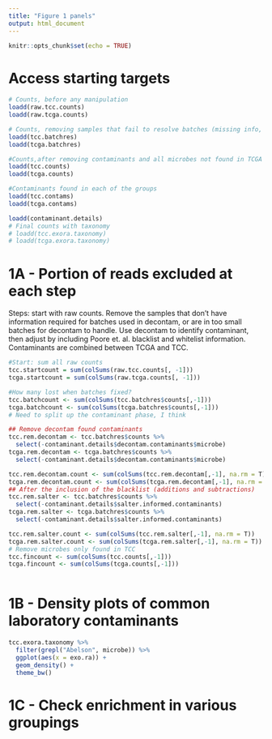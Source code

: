 ```yaml
---
title: "Figure 1 panels"
output: html_document
---
```


```r
knitr::opts_chunk$set(echo = TRUE)
```

# Access starting targets

```r
# Counts, before any manipulation
loadd(raw.tcc.counts)
loadd(raw.tcga.counts)

# Counts, removing samples that fail to resolve batches (missing info, etc.)
loadd(tcc.batchres)
loadd(tcga.batchres)

#Counts,after removing contaminants and all microbes not found in TCGA
loadd(tcc.counts)
loadd(tcga.counts)

#Contaminants found in each of the groups
loadd(tcc.contams)
loadd(tcga.contams)

loadd(contaminant.details)
# Final counts with taxonomy
# loadd(tcc.exora.taxonomy)
# loadd(tcga.exora.taxonomy)
```

# 1A - Portion of reads excluded at each step

Steps: start with raw counts. Remove the samples that don't have information required for batches used in decontam, or are in too small batches for decontam to handle. Use decontam to identify contaminant, then adjust by including Poore et. al. blacklist and whitelist information. Contaminants are combined between TCGA and TCC.
```r
#Start: sum all raw counts
tcc.startcount = sum(colSums(raw.tcc.counts[, -1]))
tcga.startcount = sum(colSums(raw.tcga.counts[, -1]))

#How many lost when batches fixed?
tcc.batchcount <- sum(colSums(tcc.batchres$counts[,-1]))
tcga.batchcount <- sum(colSums(tcga.batchres$counts[,-1]))
# Need to split up the contaminant phase, I think

## Remove decontam found contaminants
tcc.rem.decontam <- tcc.batchres$counts %>%
  select(-contaminant.details$decontam.contaminants$microbe)
tcga.rem.decontam <- tcga.batchres$counts %>%
  select(-contaminant.details$decontam.contaminants$microbe)

tcc.rem.decontam.count <- sum(colSums(tcc.rem.decontam[,-1], na.rm = T))
tcga.rem.decontam.count <- sum(colSums(tcga.rem.decontam[,-1], na.rm = T))
## After the inclusion of the blacklist (additions and subtractions)
tcc.rem.salter <- tcc.batchres$counts %>%
  select(-contaminant.details$salter.informed.contaminants)
tcga.rem.salter <- tcga.batchres$counts %>%
  select(-contaminant.details$salter.informed.contaminants)

tcc.rem.salter.count <- sum(colSums(tcc.rem.salter[,-1], na.rm = T))
tcga.rem.salter.count <- sum(colSums(tcga.rem.salter[,-1], na.rm = T))
# Remove microbes only found in TCC
tcc.fincount <- sum(colSums(tcc.counts[,-1]))
tcga.fincount <- sum(colSums(tcga.counts[,-1]))
```

```r

```

# 1B - Density plots of common laboratory contaminants

```r
tcc.exora.taxonomy %>%
  filter(grepl("Abelson", microbe)) %>%
  ggplot(aes(x = exo.ra)) +
  geom_density() +
  theme_bw()
```

# 1C - Check enrichment in various groupings
